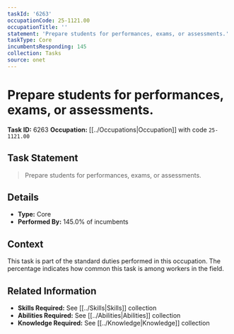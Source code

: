 ```yaml
---
taskId: '6263'
occupationCode: 25-1121.00
occupationTitle: ''
statement: 'Prepare students for performances, exams, or assessments.'
taskType: Core
incumbentsResponding: 145
collection: Tasks
source: onet
---
```

# Prepare students for performances, exams, or assessments.

**Task ID:** 6263
**Occupation:** [[../Occupations|Occupation]] with code `25-1121.00`

## Task Statement

> Prepare students for performances, exams, or assessments.

## Details

- **Type:** Core
- **Performed By:** 145.0% of incumbents

## Context

This task is part of the standard duties performed in this occupation. The percentage indicates how common this task is among workers in the field.

## Related Information

- **Skills Required:** See [[../Skills|Skills]] collection
- **Abilities Required:** See [[../Abilities|Abilities]] collection
- **Knowledge Required:** See [[../Knowledge|Knowledge]] collection
